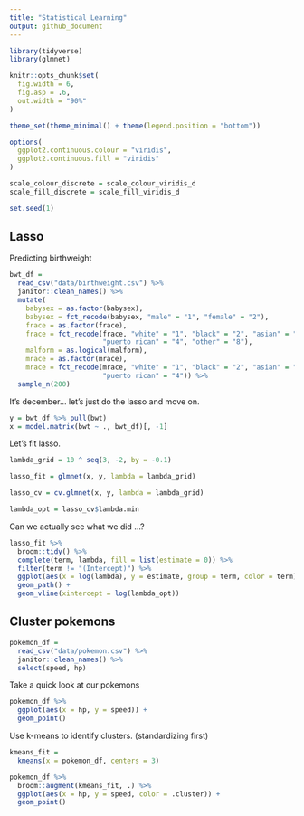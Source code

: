 ```yaml
---
title: "Statistical Learning"
output: github_document
---
```


```r
library(tidyverse)
library(glmnet)

knitr::opts_chunk$set(
  fig.width = 6,
  fig.asp = .6,
  out.width = "90%"
)

theme_set(theme_minimal() + theme(legend.position = "bottom"))

options(
  ggplot2.continuous.colour = "viridis",
  ggplot2.continuous.fill = "viridis"
)

scale_colour_discrete = scale_colour_viridis_d
scale_fill_discrete = scale_fill_viridis_d

set.seed(1)
```

## Lasso

Predicting birthweight

```r
bwt_df = 
  read_csv("data/birthweight.csv") %>% 
  janitor::clean_names() %>%
  mutate(
    babysex = as.factor(babysex),
    babysex = fct_recode(babysex, "male" = "1", "female" = "2"),
    frace = as.factor(frace),
    frace = fct_recode(frace, "white" = "1", "black" = "2", "asian" = "3", 
                       "puerto rican" = "4", "other" = "8"),
    malform = as.logical(malform),
    mrace = as.factor(mrace),
    mrace = fct_recode(mrace, "white" = "1", "black" = "2", "asian" = "3", 
                       "puerto rican" = "4")) %>% 
  sample_n(200)
```

It's december... let's just do the lasso and move on.

```r
y = bwt_df %>% pull(bwt)
x = model.matrix(bwt ~ ., bwt_df)[, -1]
```

Let's fit lasso.

```r
lambda_grid = 10 ^ seq(3, -2, by = -0.1)

lasso_fit = glmnet(x, y, lambda = lambda_grid)

lasso_cv = cv.glmnet(x, y, lambda = lambda_grid)

lambda_opt = lasso_cv$lambda.min
```

Can we actually see what we did ...?

```r
lasso_fit %>% 
  broom::tidy() %>% 
  complete(term, lambda, fill = list(estimate = 0)) %>% 
  filter(term != "(Intercept)") %>% 
  ggplot(aes(x = log(lambda), y = estimate, group = term, color = term)) +
  geom_path() +
  geom_vline(xintercept = log(lambda_opt))
```

## Cluster pokemons

```r
pokemon_df =
  read_csv("data/pokemon.csv") %>% 
  janitor::clean_names() %>% 
  select(speed, hp)
```

Take a quick look at our pokemons

```r
pokemon_df %>% 
  ggplot(aes(x = hp, y = speed)) +
  geom_point()
```

Use k-means to identify clusters. (standardizing first)

```r
kmeans_fit =
  kmeans(x = pokemon_df, centers = 3)
```

```r
pokemon_df %>% 
  broom::augment(kmeans_fit, .) %>% 
  ggplot(aes(x = hp, y = speed, color = .cluster)) +
  geom_point()
```

